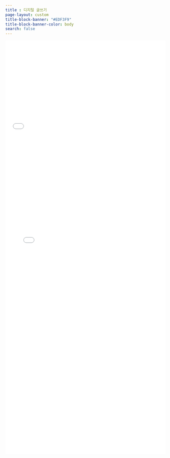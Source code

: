 ```yaml
---
title : 디지털 글쓰기
page-layout: custom
title-block-banner: "#EDF3F9"
title-block-banner-color: body
search: false
---
```

<iframe src="/shiny/learnr/001/hello.Rmd" frameborder="0" style='margin:0px' data-external="1" width="100%" height="300"></iframe>

<iframe src="/shiny/digital-writing/" frameborder="0" style='margin:0px' data-external="1" width="100%" height="1000"></iframe>
